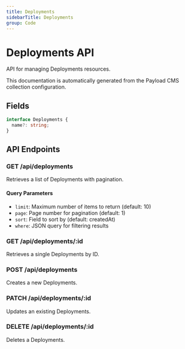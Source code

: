 ```yaml
---
title: Deployments
sidebarTitle: Deployments
group: Code
---
```



# Deployments API

API for managing Deployments resources.

<Callout type="info">
  This documentation is automatically generated from the Payload CMS collection configuration.
</Callout>


## Fields

```typescript
interface Deployments {
  name?: string;
}
```




## API Endpoints

### GET /api/deployments
Retrieves a list of Deployments with pagination.

#### Query Parameters
- `limit`: Maximum number of items to return (default: 10)
- `page`: Page number for pagination (default: 1)
- `sort`: Field to sort by (default: createdAt)
- `where`: JSON query for filtering results

### GET /api/deployments/:id
Retrieves a single Deployments by ID.

### POST /api/deployments
Creates a new Deployments.

### PATCH /api/deployments/:id
Updates an existing Deployments.

### DELETE /api/deployments/:id
Deletes a Deployments.

